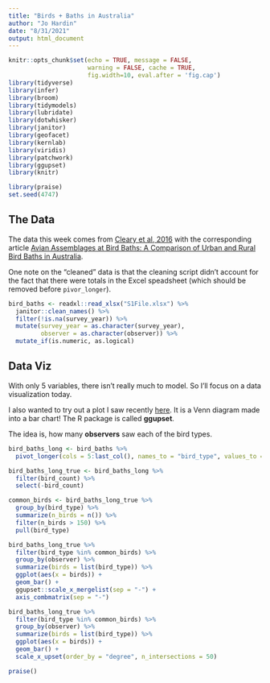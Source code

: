 ```yaml
---
title: "Birds + Baths in Australia"
author: "Jo Hardin"
date: "8/31/2021"
output: html_document
---
```



```r
knitr::opts_chunk$set(echo = TRUE, message = FALSE, 
                      warning = FALSE, cache = TRUE,
                      fig.width=10, eval.after = 'fig.cap')
library(tidyverse)
library(infer)
library(broom)
library(tidymodels)
library(lubridate)
library(dotwhisker)
library(janitor)
library(geofacet)
library(kernlab)
library(viridis)
library(patchwork)
library(ggupset)
library(knitr)

library(praise)
set.seed(4747)
```


## The Data

The data this week comes from [Cleary et al, 2016](https://figshare.com/articles/dataset/Avian_Assemblages_at_Bird_Baths_A_Comparison_of_Urban_and_Rural_Bird_Baths_in_Australia/3110284) with the corresponding article [Avian Assemblages at Bird Baths: A Comparison of Urban and Rural Bird Baths in Australia](https://journals.plos.org/plosone/article?id=10.1371/journal.pone.0150899#abstract0).

One note on the "cleaned" data is that the cleaning script didn't account for the fact that there were totals in the Excel speadsheet (which should be removed before `pivor_longer`).


```r
bird_baths <- readxl::read_xlsx("S1File.xlsx") %>%
  janitor::clean_names() %>%
  filter(!is.na(survey_year)) %>%
  mutate(survey_year = as.character(survey_year),
         observer = as.character(observer)) %>%
  mutate_if(is.numeric, as.logical)
```

## Data Viz

With only 5 variables, there isn't really much to model.  So I'll focus on a data visualization today.

I also wanted to try out a plot I saw recently [here](https://twitter.com/rfunctionaday/status/1430762352635523076?s=20).  It is a Venn diagram made into a bar chart!  The R package is called **ggupset**.

The idea is, how many **observers** saw each of the bird types.
```r
bird_baths_long <- bird_baths %>%
  pivot_longer(cols = 5:last_col(), names_to = "bird_type", values_to = "bird_count") 

bird_baths_long_true <- bird_baths_long %>%
  filter(bird_count) %>%
  select(-bird_count)
```

```r
common_birds <- bird_baths_long_true %>%
  group_by(bird_type) %>%
  summarize(n_birds = n()) %>%
  filter(n_birds > 150) %>%
  pull(bird_type)
```

```r
bird_baths_long_true %>%
  filter(bird_type %in% common_birds) %>%
  group_by(observer) %>%
  summarize(birds = list(bird_type)) %>%
  ggplot(aes(x = birds)) + 
  geom_bar() + 
  ggupset::scale_x_mergelist(sep = "-") +
  axis_combmatrix(sep = "-")
```

```r
bird_baths_long_true %>%
  filter(bird_type %in% common_birds) %>%
  group_by(observer) %>%
  summarize(birds = list(bird_type)) %>%
  ggplot(aes(x = birds)) + 
  geom_bar() + 
  scale_x_upset(order_by = "degree", n_intersections = 50)
```


```r
praise()
```







